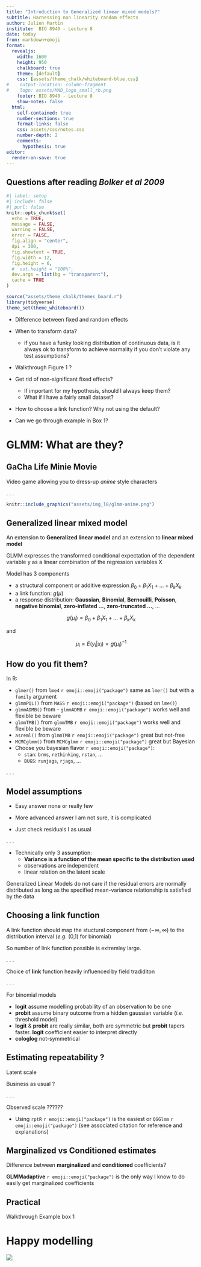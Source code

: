 ```yaml
---
title: "Introduction to Generalized linear mixed models?"
subtitle: Harnessing non linearity random effects
author: Julien Martin
institute:  BIO 8940 - Lecture 8
date: today
from: markdown+emoji
format:
  revealjs: 
    width: 1600
    height: 950
    chalkboard: true
    theme: [default]
    css: [assets/theme_chalk/whiteboard-blue.css]
#    output-location: column-fragment
#    logo: assets/MAD_logo_small_rb.png
    footer: BIO 8940 - Lecture 8
    show-notes: false
  html:
    self-contained: true
    number-sections: true
    format-links: false
    css: assets/css/notes.css
    number-depth: 2
    comments:
      hypothesis: true
editor:
  render-on-save: true
---
```


## Questions after reading *Bolker et al 2009*

```r
#| label: setup
#| include: false
#| purl: false
knitr::opts_chunk$set(
  echo = TRUE,
  message = FALSE,
  warning = FALSE,
  error = FALSE,
  fig.align = "center",
  dpi = 300,
  fig.showtext = TRUE,
  fig.width = 12,
  fig.height = 6,
  #  out.height = "100%",
  dev.args = list(bg = "transparent"),
  cache = TRUE
)

source("assets/theme_chalk/themes_board.r")
library(tidyverse)
theme_set(theme_whiteboard())
```

::: {.incremental}
- Difference between fixed and random effects

- When to transform data?
    - if you have a funky looking distribution of continuous data, is it always ok to transform to achieve normality if you don’t violate any test assumptions?

- Walkthrough Figure 1 ?

- Get rid of non-significant fixed effects?
    - If important for my hypothesis, should I always keep them?
    - What if I have a fairly small dataset?

- How to choose a link function? Why not using the default?

- Can we go through example in Box 1?
:::

# GLMM: What are they?

## GaCha Life Minie Movie

Video game allowing you to dress-up *anime* style characters

::: {.content-visible when-format="revealjs"}
. . .
:::


```r
knitr::include_graphics("assets/img_l8/glmm-anime.png")
```

## Generalized linear mixed model

An extension to **Generalized linear model** and an extension to **linear mixed model**

GLMM expresses the transformed conditional expectation of the dependent variable y as a linear combination of the regression variables X

Model has 3 components

- a structural component or additive expression $\beta_0 + \beta_1 X_1 + ... + \beta_k X_k$
- a link function: $g(\mu)$
- a response distribution: **Gaussian**, **Binomial**, **Bernouilli**, **Poisson**, **negative binomial**, **zero-inflated ...**, **zero-truncated ...**, ...

<!-- $$
g(\mu_i) = \sum_{j=0}^p \beta_j X_{ij}
$$ -->

$$
g(\mu_i) = \beta_0 + \beta_1 X_1 + ... + \beta_k X_k
$$

and

$$
\mu_i = E(y_i | x_i) = g(\mu_i)^{-1}
$$


## How do you fit them?

In R:

- `glmer()` from `lme4` `r emoji::emoji("package")` same as `lmer()` but with a `family` argument
- `glmmPQL()` from `MASS` `r emoji::emoji("package")` (based on `lme()`)
- `glmmADMB()` from - `glmmADMB` `r emoji::emoji("package")` works well and flexible be beware
- `glmmTMB()` from `glmmTMB` `r emoji::emoji("package")` works well and flexible be beware
- `asreml()` from `glmmTMB` `r emoji::emoji("package")` great but not-free
- `MCMCglmm()` from `MCMCglmm` `r emoji::emoji("package")` great but Bayesian
- Choose you bayesian flavor `r emoji::emoji("package")`:
    - `stan`: `brms`, `rethinking`, `rstan`, ...
    - `BUGS`: `runjags`, `rjags`, ...

::: {.content-visible when-format="revealjs"}
. . .
:::


## Model assumptions

- Easy answer none or really few

- More advanced answer I am not sure, it is complicated

- Just check residuals I as usual

::: {.content-visible when-format="revealjs"}
. . .
:::


- Technically only 3 assumption:
    - **Variance is a function of the mean specific to the distribution used**
    - observations are independent
    - linear relation on the latent scale

::: {.callout-warning .large}
Generalized Linear Models do not care if the residual errors are normally distributed as long as the specified mean-variance relationship is satisfied by the data
:::


## Choosing a link function

A link function should map the stuctural component from $(-\infty,\infty)$ to the distribution interval (*e.g.* (0,1) for binomial)

So number of link function possible is extremley large.

::: {.content-visible when-format="revealjs"}
. . .
:::


[Choice of **link** function heavily influenced by field tradiditon]{.emph}

::: {.content-visible when-format="revealjs"}
. . .
:::

For binomial models

- **logit** assume modelling probability of an observation to be one
- **probit** assume binary outcome from a hidden gaussian variable (*i.e.* threshold model)
- **logit** & **probit** are really similar, both are symmetric but **probit** tapers faster. **logit** coefficient easier to interpret directly
- **cologlog** not-symmetrical



## Estimating repeatability ?

[Latent scale]{.emph}

Business as usual ?

::: {.content-visible when-format="revealjs"}
. . .
:::

[Observed scale ??????]{.emph}

- Using `rptR` `r emoji::emoji("package")` is the easiest or `QGGlmm` `r emoji::emoji("package")` (see associated citation for reference and explanations)


## Marginalized vs Conditioned estimates


Difference between **marginalized** and **conditioned** coefficients?

**GLMMadaptive** `r emoji::emoji("package")` is the only way I know to do easily get marginalized coefficients


## Practical

[Walkthrough Example box 1]{style="text-align: center;"}

# Happy modelling {.unnumbered}

![](assets/img_l5/unicorn.png){fig-align="center"}

